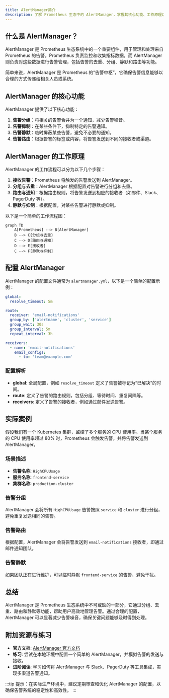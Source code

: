 ```yaml
---
title: AlertManager简介
description: 了解 Prometheus 生态中的 AlertManager，掌握其核心功能、工作原理以及如何在实际项目中配置和使用。
---
```


## 什么是 AlertManager？

AlertManager 是 Prometheus 生态系统中的一个重要组件，用于管理和处理来自 Prometheus 的告警。Prometheus 负责监控和收集指标数据，而 AlertManager 则负责对这些数据进行告警管理，包括告警的去重、分组、静默和路由等功能。

简单来说，AlertManager 是 Prometheus 的“告警中枢”，它确保告警信息能够以合理的方式传递给相关人员或系统。

## AlertManager 的核心功能

AlertManager 提供了以下核心功能：

1. **告警分组**：将相关的告警合并为一个通知，减少告警噪音。
2. **告警抑制**：在某些条件下，抑制特定的告警通知。
3. **告警静默**：临时屏蔽某些告警，避免不必要的通知。
4. **告警路由**：根据告警的标签或内容，将告警发送到不同的接收者或渠道。

## AlertManager 的工作原理

AlertManager 的工作流程可以分为以下几个步骤：

1. **接收告警**：Prometheus 将触发的告警发送到 AlertManager。
2. **分组与去重**：AlertManager 根据配置对告警进行分组和去重。
3. **路由与通知**：根据路由规则，将告警发送到相应的接收者（如邮件、Slack、PagerDuty 等）。
4. **静默与抑制**：根据配置，对某些告警进行静默或抑制。

以下是一个简单的工作流程图：

```mermaid
graph TD
    A[Prometheus] --> B[AlertManager]
    B --> C{分组与去重}
    C --> D[路由与通知]
    D --> E[接收者]
    C --> F[静默与抑制]
```

## 配置 AlertManager

AlertManager 的配置文件通常为 `alertmanager.yml`，以下是一个简单的配置示例：

```yaml
global:
  resolve_timeout: 5m

route:
  receiver: 'email-notifications'
  group_by: ['alertname', 'cluster', 'service']
  group_wait: 30s
  group_interval: 5m
  repeat_interval: 3h

receivers:
  - name: 'email-notifications'
    email_configs:
      - to: 'team@example.com'
```

### 配置解析

- **global**: 全局配置，例如 `resolve_timeout` 定义了告警被标记为“已解决”的时间。
- **route**: 定义了告警的路由规则，包括分组、等待时间、重复间隔等。
- **receivers**: 定义了告警的接收者，例如通过邮件发送告警。

## 实际案例

假设我们有一个 Kubernetes 集群，监控了多个服务的 CPU 使用率。当某个服务的 CPU 使用率超过 80% 时，Prometheus 会触发告警，并将告警发送到 AlertManager。

### 场景描述

- **告警名称**: `HighCPUUsage`
- **服务名称**: `frontend-service`
- **集群名称**: `production-cluster`

### 告警分组

AlertManager 会将所有 `HighCPUUsage` 告警按照 `service` 和 `cluster` 进行分组，避免重复发送相同的告警。

### 告警路由

根据配置，AlertManager 会将告警发送到 `email-notifications` 接收者，即通过邮件通知团队。

### 告警静默

如果团队正在进行维护，可以临时静默 `frontend-service` 的告警，避免干扰。

## 总结

AlertManager 是 Prometheus 生态系统中不可或缺的一部分，它通过分组、去重、路由和静默等功能，帮助用户高效地管理告警。通过合理的配置，AlertManager 可以显著减少告警噪音，确保关键问题能够及时得到处理。

## 附加资源与练习

- **官方文档**: [AlertManager 官方文档](https://prometheus.io/docs/alerting/latest/alertmanager/)
- **练习**: 尝试在本地环境中配置一个简单的 AlertManager，并模拟告警的发送与接收。
- **进阶阅读**: 学习如何将 AlertManager 与 Slack、PagerDuty 等工具集成，实现多渠道告警通知。

:::tip
提示：在实际生产环境中，建议定期审查和优化 AlertManager 的配置，以确保告警系统的稳定性和高效性。
:::